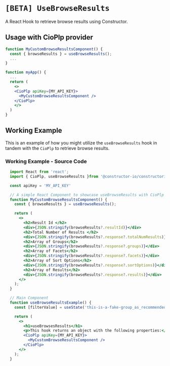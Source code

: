 
<Meta of={meta} />

# `[BETA] UseBrowseResults`
A React Hook to retrieve browse results using Constructor.

## Usage with CioPlp provider
```jsx
function MyCustomBrowseResultsComponent() {
  const { browseResults } = useBrowseResults();
  ...
}

function myApp() {
  ...
  return (
    <>
    <CioPlp apiKey={MY_API_KEY}>
      <MyCustomBrowseResultsComponent />
    </CioPlp>
    </>
  )
}
```


## Working Example
This is an example of how you might utilize the `useBrowseResults` hook in tandem with the `CioPlp` to retrieve browse results.

<Canvas withSource="none">
  <Story of={Primary} />
</Canvas>

<Controls of={Primary} />

### Working Example - Source Code 
```jsx
  import React from 'react';
  import { CioPlp, useBrowseResults }from '@constructor-io/constructorio-ui-plp'

  const apiKey = 'MY_API_KEY'

  // A simple React Component to showcase useBrowseResults with CioPlp provider
  function MyCustomBrowseResultsComponent() {
    const { browseResults } = useBrowseResults();

    return (
      <>
        <h2>Result Id </h2>
        <div>{JSON.stringify(browseResults?.resultId)}</div>
        <h2>Total Number of Results </h2>
        <div>{JSON.stringify(browseResults?.response?.totalNumResults)}</div>
        <h2>Array of Groups</h2>
        <div>{JSON.stringify(browseResults?.response?.groups)}</div>
        <h2>Array of Facets</h2>
        <div>{JSON.stringify(browseResults?.response?.facets)}</div>
        <h2>Array of Sort Options</h2>
        <div>{JSON.stringify(browseResults?.response?.sortOptions)}</div>
        <h2>Array of Results</h2>
        <div>{JSON.stringify(browseResults?.response?.results)}</div>
      </>
    );
  }

  // Main Component
  function useBrowseResultsExample() {
    const [filterValue] = useState('this-is-a-fake-group_as_recommended-by-constructor')

    return (
      <>
        <h1>useBrowsesResults</h1>
        <p>This hook returns an object with the following properties:</p>
        <CioPlp apiKey={MY_API_KEY}>
          <MyCustomBrowseResultsComponent />
        </CioPlp>
      </>
    );
  }
```
